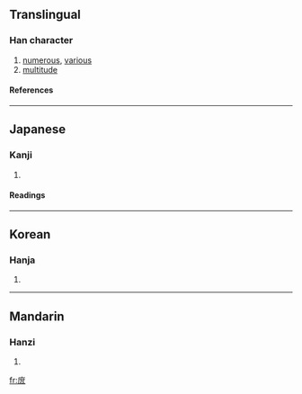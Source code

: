 {{see|庶}}

==Translingual==
===Han character===
{{Han char|rn=53|rad=广|as=08|sn=11|four=|canj=戈廿人人 (ITOO)}}
# [[numerous]], [[various]]
# [[multitude]]
====References====
{{Han ref|kx=0348.081|hdz=20886.131|uh=5EBB|ud=24251}}
----
==Japanese==
===Kanji===
{{ja-kanji|grade=|rs=广08}}
# {{defn|Japanese}} 
====Readings====
{{ja-readings|on=[[しょ]] (sho)|kun=[[もろもろ]] (moromoro), [[こいねがう]] (koinegau), [[ちかい]] (chikai)}}
----
==Korean==
===Hanja===
{{ko-hanja|hangeul=서|rv=seo|mr=sŏ}}
# {{defn|Korean}}
----
==Mandarin==
===Hanzi===
{{cmn-hanzi|pin=[[shù]] ([[shu4]])|wg=shu<sup>4</sup>}}
# {{defn|Mandarin}}

[[fr:庻]]